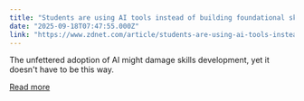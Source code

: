 ```yaml
---
title: "Students are using AI tools instead of building foundational skills - but resistance is growing"
date: "2025-09-18T07:47:55.000Z"
link: "https://www.zdnet.com/article/students-are-using-ai-tools-instead-of-building-foundational-skills-but-resistance-is-growing/"
---
```


The unfettered adoption of AI might damage skills development, yet it doesn't have to be this way.

[Read more](https://www.zdnet.com/article/students-are-using-ai-tools-instead-of-building-foundational-skills-but-resistance-is-growing/)
